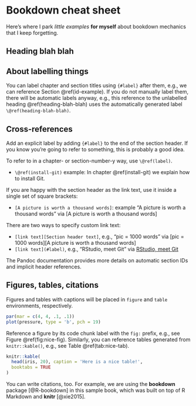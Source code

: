 # Bookdown cheat sheet

Here's where I park _little_ *examples* **for myself** about bookdown mechanics that I keep forgetting.

## Heading blah blah

## About labelling things {#id-example}

You can label chapter and section titles using `{#label}` after them, e.g., we can reference Section \@ref(id-example). If you do not manually label them, there will be automatic labels anyway, e.g., this reference to the unlabelled heading \@ref(heading-blah-blah) uses the automatically generated label `\@ref(heading-blah-blah)`.

## Cross-references

Add an explicit label by adding `{#label}` to the end of the section header. If you know you're going to refer to something, this is probably a good idea.

To refer to in a chapter- or section-number-y way, use `\@ref(label)`.

  * `\@ref(install-git)` example: In chapter \@ref(install-git) we explain how to install Git.

If you are happy with the section header as the link text, use it inside a single set of square brackets:

  * `[A picture is worth a thousand words]`: example "A picture is worth a thousand words" via [A picture is worth a thousand words]

There are two ways to specify custom link text:

  * `[link text][Section header text]`, e.g., "pic = 1000 words" via [pic = 1000 words][A picture is worth a thousand words]
  * `[link text](#label)`, e.g., "RStudio, meet Git" via [RStudio, meet Git](#rstudio-see-git)
  
The Pandoc documentation provides more details on automatic section IDs and implicit header references.

## Figures, tables, citations

Figures and tables with captions will be placed in `figure` and `table` environments, respectively.

```r
par(mar = c(4, 4, .1, .1))
plot(pressure, type = 'b', pch = 19)
```

Reference a figure by its code chunk label with the `fig:` prefix, e.g., see Figure \@ref(fig:nice-fig). Similarly, you can reference tables generated from `knitr::kable()`, e.g., see Table \@ref(tab:nice-tab).

```r
knitr::kable(
  head(iris, 20), caption = 'Here is a nice table!',
  booktabs = TRUE
)
```

You can write citations, too. For example, we are using the **bookdown** package [@R-bookdown] in this sample book, which was built on top of R Markdown and **knitr** [@xie2015].
